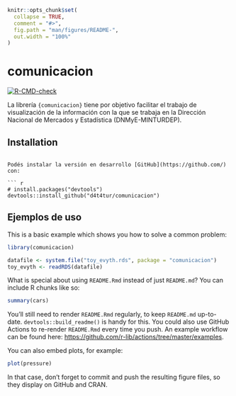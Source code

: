 

<!-- README.md is generated from README.Rmd. Please edit that file -->

```r
knitr::opts_chunk$set(
  collapse = TRUE,
  comment = "#>",
  fig.path = "man/figures/README-",
  out.width = "100%"
)
```

# comunicacion

<!-- badges: start -->
[![R-CMD-check](https://github.com/d4t4tur/comunicacion/workflows/R-CMD-check/badge.svg)](https://github.com/d4t4tur/comunicacion/actions)
<!-- badges: end -->

La librería `{comunicacion}` tiene por objetivo facilitar el trabajo de visualización de la información con la que se trabaja en la Dirección Nacional de Mercados y Estadística (DNMyE-MINTURDEP).


## Installation

<!--You can install the released version of comunicacion from [CRAN](https://CRAN.R-project.org) with: 

``` r
install.packages("comunicacion") -->
```

Podés instalar la versión en desarrollo [GitHub](https://github.com/) con:

``` r
# install.packages("devtools")
devtools::install_github("d4t4tur/comunicacion")
```
## Ejemplos de uso

This is a basic example which shows you how to solve a common problem:

```r
library(comunicacion)

datafile <- system.file("toy_evyth.rds", package = "comunicacion")
toy_evyth <- readRDS(datafile)

```


What is special about using `README.Rmd` instead of just `README.md`? You can include R chunks like so:

```r
summary(cars)
```

You'll still need to render `README.Rmd` regularly, to keep `README.md` up-to-date. `devtools::build_readme()` is handy for this. You could also use GitHub Actions to re-render `README.Rmd` every time you push. An example workflow can be found here: <https://github.com/r-lib/actions/tree/master/examples>.

You can also embed plots, for example:

```r
plot(pressure)
```

In that case, don't forget to commit and push the resulting figure files, so they display on GitHub and CRAN.
